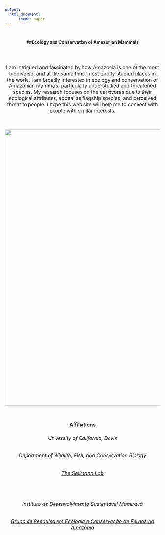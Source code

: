 ```yaml
---
output:
  html_document:
      theme: paper
---
```

<br>


<center>##**Ecology and Conservation of Amazonian Mammals**

<br>
<br>

<font size="3">

<left>

I am intrigued and fascinated by how Amazonia is one of the most biodiverse, and at the same time, most poorly studied places in the world. I am broadly interested in ecology and conservation of Amazonian mammals, particularly understudied and threatened species. My research focuses on the carnivores due to their ecological attributes, appeal as flagship species, and perceived threat to people. I hope this web site will help me to connect with people with similar interests.

<br>

<center>![](pics/pintada2.JPG){width=900px}

<br>

**Affiliations**


###### University of California, Davis

###### Department of Wildlife, Fish, and Conservation Biology

###### [The Sollmann Lab](https://sollmannlab.faculty.ucdavis.edu/)

<br>

###### Instituto de Desenvolvimento Sustentável Mamirauá

###### [Grupo de Pesquisa em Ecologia e Conservação de Felinos na Amazônia](https://www.mamiraua.org.br/pt-br/pesquisa-e-monitoramento/grupos-de-pesquisas/gp-felinos/)